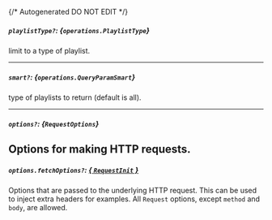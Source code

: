 {/* Autogenerated DO NOT EDIT  */}

##### `playlistType?`: *{`operations.PlaylistType`}*
limit to a type of playlist.

<Collapsible openLabel={Labels.showProperties} closeLabel={Labels.hideProperties}>
  <PlaylistType />
</Collapsible>

---
##### `smart?`: *{`operations.QueryParamSmart`}*
type of playlists to return (default is all).

<Collapsible openLabel={Labels.showProperties} closeLabel={Labels.hideProperties}>
  <QueryParamSmart />
</Collapsible>

---
##### `options?`: *{`RequestOptions`}*
Options for making HTTP requests.
---
##### `options.fetchOptions?`: [*{ `RequestInit` }*](https://developer.mozilla.org/en-US/docs/Web/API/Request/Request#options)
Options that are passed to the underlying HTTP request. This can be used to inject extra headers for examples. All `Request` options, except `method` and `body`, are allowed.


